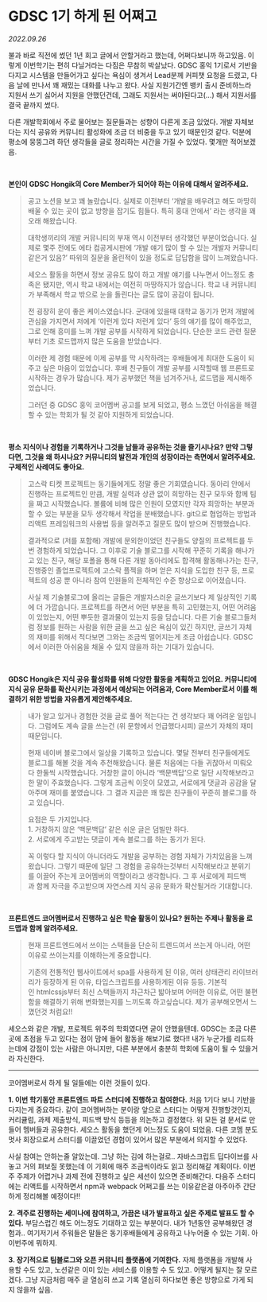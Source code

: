 
# **GDSC 1기 하게 된 어쩌고**

_2022.09.26_

불과 바로 직전에 썼던 1년 회고 글에서 안할거라고 했는데, 어쩌다보니까 하고있음. 이렇게 이번학기는 편히 다닐거라는 다짐은 무참히 박살났다. GDSC 홍익 1기로서 기반을 다지고 시스템을 만들어가고 싶다는 욕심이 생겨서 Lead분께 커피챗 요청을 드렸고, 다음 날에 만나서 꽤 재밌는 대화를 나누고 왔다. 사실 지원기간엔 뱅키 출시 준비하느라 지원서 쓰기 싫어서 지원을 안했던건데, 그래도 지원서는 써야된다고(...) 해서 지원서를 결국 끝까지 썼다.

다른 개발학회에서 주로 물어보는 질문들과는 성향이 다른게 조금 있었다. 개발 자체보다는 지식 공유와 커뮤니티 활성화에 조금 더 비중을 두고 있기 때문인것 같다. 덕분에 평소에 뭉뚱그려 하던 생각들을 글로 정리하는 시간을 가질 수 있었다. 몇개만 적어보겠음.

<br />

**본인이 GDSC Hongik의 Core Member가 되어야 하는 이유에 대해서 알려주세요.**

> 공고 노션을 보고 꽤 놀랐습니다. 실제로 이전부터 ‘개발을 배우려고 해도 마땅히 배울 수 있는 곳이 없고 방향을 잡기도 힘들다. 특히 홍대 안에서’ 라는 생각을 꽤 오래 해왔습니다.
>
> 대학생끼리의 개발 커뮤니티의 부재 역시 이전부터 생각했던 부분이었습니다. 실제로 몇주 전에도 에타 컴공게시판에 ‘개발 얘기 많이 할 수 있는 개발자 커뮤니티같은거 있음?’ 따위의 질문을 올린적이 있을 정도로 답답함을 많이 느껴왔습니다.
>
> 세오스 활동을 하면서 정보 공유도 많이 하고 개발 얘기를 나누면서 어느정도 충족은 됐지만, 역시 학교 내에서는 여전히 마땅하지가 않습니다. 학교 내 커뮤니티가 부족해서 학교 밖으로 눈을 돌린다는 글도 많이 공감이 됩니다.
>
> 전 굉장히 운이 좋은 케이스였습니다. 군대에 있을때 대학교 동기가 먼저 개발에 관심을 가지면서 저에게 ‘이런게 있다 저런게 있다’ 등의 얘기를 많이 해주었고, 그로 인해 흥미를 느껴 개발 공부를 시작하게 되었습니다. 단순한 코드 관련 질문부터 기초 로드맵까지 많은 도움을 받았습니다.
>
> 이러한 제 경험 때문에 이제 공부를 막 시작하려는 후배들에게 최대한 도움이 되주고 싶은 마음이 있었습니다. 후배 친구들이 개발 공부를 시작할때 웹 프론트로 시작하는 경우가 많습니다. 제가 공부했던 책을 넘겨주거나, 로드맵을 제시해주었습니다.
>
> 그러던 중 GDSC 홍익 코어멤버 공고를 보게 되었고, 평소 느꼈던 아쉬움을 해결할 수 있는 학회가 될 것 같아 지원하게 되었습니다.

<br />

**평소 지식이나 경험을 기록하거나 그것을 남들과 공유하는 것을 즐기시나요? 만약 그렇다면, 그것을 왜 하시나요? 커뮤니티의 발전과 개인의 성장이라는 측면에서 알려주세요. 구체적인 사례여도 좋아요.**

> 고스락 티켓 프로젝트는 동기들에게도 정말 좋은 기회였습니다. 동아리 안에서 진행하는 프로젝트인 만큼, 개발 실력과 상관 없이 희망하는 친구 모두와 함께 팀을 짜고 시작했습니다. 볼륨에 비해 많은 인원이 모였지만 각자 희망하는 부분과 할 수 있는 부분을 모두 생각해서 작업을 분배했습니다. git으로 협업하는 방법과 리액트 프레임워크의 사용법 등을 알려주고 질문도 많이 받으며 진행했습니다.
>
> 결과적으로 (저를 포함해) 개발에 문외한이었던 친구들도 양질의 프로젝트를 두번 경험하게 되었습니다. 그 이후로 기술 블로그를 시작해 꾸준히 기록을 해나가고 있는 친구, 해당 포폴을 통해 다른 개발 동아리에도 합격해 활동해나가는 친구, 진행중인 졸업프로젝트에 고스락 플젝을 하며 얻은 지식을 도입한 친구 등, 프로젝트의 성공 뿐 아니라 참여 인원들의 전체적인 수준 향상으로 이어졌습니다.
>
> 사실 제 기술블로그에 올리는 글들은 개발자스러운 글쓰기보다 제 일상적인 기록에 더 가깝습니다. 프로젝트를 하면서 어떤 부분을 특히 고민했는지, 어떤 어려움이 있었는지, 어떤 뿌듯한 결과물이 있는지 등을 담습니다. 다른 기술 블로그들처럼 정보를 원하는 사람을 위한 글을 쓰고 싶은 욕심이 있긴 하지만, 글쓰기 자체의 재미를 위해서 적다보면 그와는 조금씩 멀어지는게 조금 아쉽습니다. GDSC에서 이러한 아쉬움을 채울 수 있지 않을까 하는 기대가 있습니다.

<br />

**GDSC Hongik은 지식 공유 활성화를 위해 다양한 활동을 계획하고 있어요. 커뮤니티에 지식 공유 문화를 확산시키는 과정에서 예상되는 어려움과, Core Member로서 이를 해결하기 위한 방법을 자유롭게 제안해주세요.**

> 내가 알고 있거나 경험한 것을 글로 풀어 적는다는 건 생각보다 꽤 어려운 일입니다. 그럼에도 계속 글을 쓰는건 (위 문항에서 언급했다시피) 글쓰기 자체의 재미 때문입니다.
>
> 현재 네이버 블로그에서 일상을 기록하고 있습니다. 몇달 전부터 친구들에게도 블로그를 해볼 것을 계속 추천해왔습니다. 물론 처음에는 다들 귀찮아서 미뤄오다 한둘씩 시작했습니다. 거창한 글이 아니라 ‘백문백답’으로 일단 시작해보라고 한 말이 주효했습니다. 그렇게 조금씩 이웃이 모였고, 서로에게 댓글과 공감을 달아주며 재미를 붙였습니다. 그 결과 지금은 꽤 많은 친구들이 꾸준히 블로그를 하고 있습니다.
>
> 요점은 두 가지입니다.   
> 1\. 거창하지 않은 ‘백문백답’ 같은 쉬운 글은 덤빌만 하다.  
> 2\. 서로에게 주고받는 댓글이 계속 블로그를 하는 동기가 된다.
>
> 꼭 이렇다 할 지식이 아니더라도 개발을 공부하는 경험 자체가 가치있음을 느껴왔습니다. 그렇기 때문에 일단 그 경험을 공유하는것부터 시작해보라고 분위기를 이끌어 주는게 코어멤버의 역할이라고 생각합니다. 그 후 서로에게 피드백과 함께 자극을 주고받으며 자연스레 지식 공유 문화가 확산될거라 기대합니다.

<br />

**프론트엔드 코어멤버로서 진행하고 싶은 학술 활동이 있나요? 원하는 주제나 활동을 로드맵과 함께 알려주세요.**

> 현재 프론트엔드에서 쓰이는 스택들을 단순히 트렌드여서 쓰는게 아니라, 어떤 이유로 쓰이는지를 이해하는게 중요합니다.
>
> 기존의 전통적인 웹사이트에서 spa를 사용하게 된 이유, 여러 상태관리 라이브러리가 등장하게 된 이유, 타입스크립트를 사용하게된 이유 등등. 기본적인 htmlcssjs부터 최신 스택들까지 차근차근 밟아보며 어떠한 이유로, 어떤 불편함을 해결하기 위해 변화했는지를 느끼도록 하고싶습니다. 제가 공부해오면서 느꼈던것 처럼요!!

세오스와 같은 개발, 프로젝트 위주의 학회였다면 굳이 안했을텐데. GDSC는 조금 다른 곳에 초점을 두고 있다는 점이 맘에 들어 활동을 해보기로 했다!! 내가 누군가를 리드하는데에 강점이 있는 사람은 아니지만, 다른 부분에서 충분히 학회에 도움이 될 수 있을거라 자신한다.

---

코어멤버로서 하게 될 일들에는 이런 것들이 있다.

**1\. 이번 학기동안 프론트엔드 파트 스터디에 진행하고 참여한다.** 처음 1기다 보니 기반을 다지는게 중요하다. 같이 코어멤버하는 분이랑 앞으로 스터디는 어떻게 진행할것인지, 커리큘럼, 과제 제출방식, 피드백 방식 등등을 의논하고 결정했다. 위 모든 걸 문서로 만들어 멤버들과 공유한다. 세오스 활동을 했던게 어느정도 도움이 되었음. 다른 코멤 분도 멋사 회장으로서 스터디를 이끌었던 경험이 있어서 많은 부분에서 의지할 수 있었다.

사실 참여는 안하는줄 알았는데. 그냥 하는 김에 하는걸로.. 자바스크립트 딥다이브를 사놓고 거의 펴보질 못했는데 이 기회에 매주 조금씩이라도 읽고 정리해갈 계획이다. 이번주 주제가 어렵거나 과제 전에 진행하고 싶은 세션이 있으면 준비해간다. 다음주 스터디에는 리액트를 시작하면서 npm과 webpack 어쩌고를 쓰는 이유같은걸 아주아주 간단하게 정리해볼 예정이다!!

**2\. 격주로 진행하는 세미나에 참여하고, 가끔은 내가 발표하고 싶은 주제로 발표도 할 수 있다.** 부담스럽긴 해도 어느정도 기대하고 있는 부분이다. 내가 1년동안 공부해왔던 경험과.. 여기저기서 주워들은 말들은 동기후배들에게 공유하고 나누어줄 수 있는 기회. 아 이번주에 뭐하지.

**3\. 장기적으로 팀블로그와 오픈 커뮤니티 플랫폼에 기여한다.** 자체 플랫폼을 개발해 사용할 수도 있고, 노션같은 이미 있는 서비스를 이용할 수 도 있고. 어떻게 될지는 잘 모르겠다. 그냥 지금처럼 매주 글 열심히 쓰고 기록 열심히 하다보면 좋은 방향으로 가게 되지 않을까 싶음.

<Comment />
